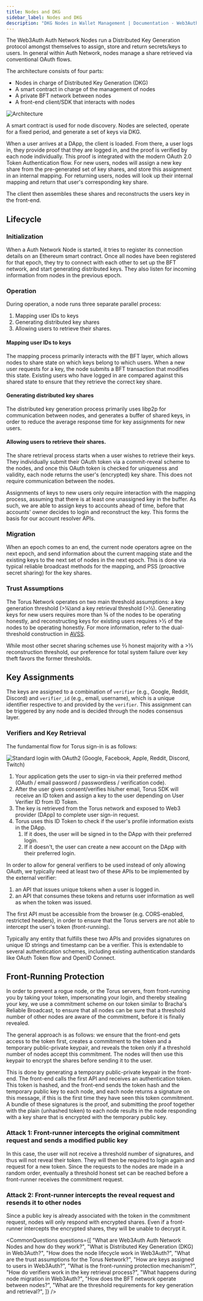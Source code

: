 ```yaml
---
title: Nodes and DKG
sidebar_label: Nodes and DKG
description: "DKG Nodes in Wallet Management | Documentation - Web3Auth"
---
```



The Web3Auth Auth Network Nodes run a Distributed Key Generation protocol amongst themselves to
assign, store and return secrets/keys to users. In general within Auth Network, nodes manage a share
retrieved via conventional OAuth flows.

The architecture consists of four parts:‌

- Nodes in charge of Distributed Key Generation (DKG)
- A smart contract in charge of the management of nodes
- A private BFT network between nodes
- A front-end client/SDK that interacts with nodes

![Architecture](/guides/graph-6-final.png)

A smart contract is used for node discovery. Nodes are selected, operate for a fixed period, and
generate a set of keys via DKG.‌

When a user arrives at a DApp, the client is loaded. From there, a user logs in, they provide proof
that they are logged in, and the proof is verified by each node individually. This proof is
integrated with the modern OAuth 2.0 Token Authentication flow. For new users, nodes will assign a
new key share from the pre-generated set of key shares, and store this assignment in an internal
mapping. For returning users, nodes will look up their internal mapping and return that user's
corresponding key share.‌

The client then assembles these shares and reconstructs the users key in the front-end.

## Lifecycle

### Initialization

When a Auth Network Node is started, it tries to register its connection details on an Ethereum
smart contract. Once all nodes have been registered for that epoch, they try to connect with each
other to set up the BFT network, and start generating distributed keys. They also listen for
incoming information from nodes in the previous epoch.

### Operation

During operation, a node runs three separate parallel process:

1. Mapping user IDs to keys
2. Generating distributed key shares
3. Allowing users to retrieve their shares.

#### Mapping user IDs to keys

The mapping process primarily interacts with the BFT layer, which allows nodes to share state on
which keys belong to which users. When a new user requests for a key, the node submits a BFT
transaction that modifies this state. Existing users who have logged in are compared against this
shared state to ensure that they retrieve the correct key share.

#### Generating distributed key shares

The distributed key generation process primarily uses libp2p for communication between nodes, and
generates a buffer of shared keys, in order to reduce the average response time for key assignments
for new users.

#### Allowing users to retrieve their shares.

The share retrieval process starts when a user wishes to retrieve their keys. They individually
submit their OAuth token via a commit-reveal scheme to the nodes, and once this OAuth token is
checked for uniqueness and validity, each node returns the user's \(encrypted\) key share. This does
not require communication between the nodes.

Assignments of keys to new users only require interaction with the mapping process, assuming that
there is at least one unassigned key in the buffer. As such, we are able to assign keys to accounts
ahead of time, before that accounts' owner decides to login and reconstruct the key. This forms the
basis for our account resolver APIs.

### Migration

When an epoch comes to an end, the current node operators agree on the next epoch, and send
information about the current mapping state and the existing keys to the next set of nodes in the
next epoch. This is done via typical reliable broadcast methods for the mapping, and PSS \(proactive
secret sharing\) for the key shares.

### Trust Assumptions

The Torus Network operates on two main threshold assumptions: a key generation threshold
\(&gt;¼\)and a key retrieval threshold \(&gt;½\). Generating keys for new users requires more than ¾
of the nodes to be operating honestly, and reconstructing keys for existing users requires &gt;½ of
the nodes to be operating honestly. For more information, refer to the dual-threshold construction
in [AVSS](https://eprint.iacr.org/2002/134.pdf).

While most other secret sharing schemes use ⅔ honest majority with a &gt;⅓ reconstruction threshold,
our preference for total system failure over key theft favors the former thresholds.‌

## Key Assignments

The keys are assigned to a combination of `verifier` \(e.g., Google, Reddit, Discord\) and
`verifier_id` \(e.g., email, username\), which is a unique identifier respective to and provided by
the `verifier`.‌ This assignment can be triggered by any node and is decided through the nodes
consensus layer.

### Verifiers and Key Retrieval

The fundamental flow for Torus sign-in is as follows:

![Standard login with OAuth2 (Google, Facebook, Apple, Reddit, Discord, Twitch)](/guides/login-key-assignments.png)

1. Your application gets the user to sign-in via their preferred method \(OAuth / email password /
   passwordless / verification code\).
2. After the user gives consent/verifies his/her email, Torus SDK will receive an ID token and
   assign a key to the user depending on User Verifier ID from ID Token.
3. The key is retrieved from the Torus network and exposed to Web3 provider \(DApp\) to complete
   user sign-in request.
4. Torus uses this ID Token to check if the user's profile information exists in the DApp.
   1. If it does, the user will be signed in to the DApp with their preferred login.
   2. If it doesn't, the user can create a new account on the DApp with their preferred login.

In order to allow for general verifiers to be used instead of only allowing OAuth, we typically need
at least two of these APIs to be implemented by the external verifier:‌

1. an API that issues unique tokens when a user is logged in.
2. an API that consumes these tokens and returns user information as well as when the token was
   issued.

The first API must be accessible from the browser \(e.g. CORS-enabled, restricted headers\), in
order to ensure that the Torus servers are not able to intercept the user's token \(front-running\).

Typically any entity that fulfills these two APIs and provides signatures on unique ID strings and
timestamp can be a verifier. This is extendable to several authentication schemes, including
existing authentication standards like OAuth Token flow and OpenID Connect.‌

## Front-Running Protection

In order to prevent a rogue node, or the Torus servers, from front-running you by taking your token,
impersonating your login, and thereby stealing your key, we use a commitment scheme on our token
similar to Bracha's Reliable Broadcast, to ensure that all nodes can be sure that a threshold number
of other nodes are aware of the commitment, before it is finally revealed.‌

The general approach is as follows: we ensure that the front-end gets access to the token first,
creates a commitment to the token and a temporary public-private keypair, and reveals the token only
if a threshold number of nodes accept this commitment. The nodes will then use this keypair to
encrypt the shares before sending it to the user.

This is done by generating a temporary public-private keypair in the front-end. The front-end calls
the first API and receives an authentication token. This token is hashed, and the front-end sends
the token hash and the temporary public key to each node, and each node returns a signature on this
message, if this is the first time they have seen this token commitment. A bundle of these
signatures is the proof, and submitting the proof together with the plain \(unhashed token\) to each
node results in the node responding with a key share that is encrypted with the temporary public
key.

### Attack 1: Front-runner intercepts the original commitment request and sends a modified public key

In this case, the user will not receive a threshold number of signatures, and thus will not reveal
their token. They will then be required to login again and request for a new token. Since the
requests to the nodes are made in a random order, eventually a threshold honest set can be reached
before a front-runner receives the commitment request.

### Attack 2: Front-runner intercepts the reveal request and resends it to other nodes

Since a public key is already associated with the token in the commitment request, nodes will only
respond with encrypted shares. Even if a front-runner intercepts the encrypted shares, they will be
unable to decrypt it.

<CommonQuestions
  questions={[
    "What are Web3Auth Auth Network Nodes and how do they work?",
    "What is Distributed Key Generation (DKG) in Web3Auth?",
    "How does the node lifecycle work in Web3Auth?",
    "What are the trust assumptions for the Torus Network?",
    "How are keys assigned to users in Web3Auth?",
    "What is the front-running protection mechanism?",
    "How do verifiers work in the key retrieval process?",
    "What happens during node migration in Web3Auth?",
    "How does the BFT network operate between nodes?",
    "What are the threshold requirements for key generation and retrieval?",
  ]}
/>
